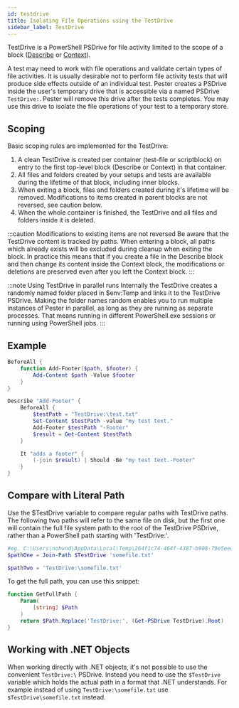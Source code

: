 ```yaml
---
id: testdrive
title: Isolating File Operations using the TestDrive
sidebar_label: TestDrive
---
```


TestDrive is a PowerShell PSDrive for file activity limited to the scope of a block ([Describe](../commands/Describe) or [Context](../commands/Context)).

A test may need to work with file operations and validate certain types of file activities. It is usually desirable not to perform file activity tests that will produce side effects outside of an individual test. Pester creates a PSDrive inside the user's temporary drive that is accessible via a named PSDrive ```TestDrive:```. Pester will remove this drive after the tests completes. You may use this drive to isolate the file operations of your test to a temporary store.

## Scoping

Basic scoping rules are implemented for the TestDrive:

1. A clean TestDrive is created per container (test-file or scriptblock) on entry to the first top-level block (Describe or Context) in that container.
2. All files and folders created by your setups and tests are available during the lifetime of that block, including inner blocks.
3. When exiting a block, files and folders created during it's lifetime will be removed. Modifications to items created in parent blocks are not reversed, see caution below.
4. When the whole container is finished, the TestDrive and all files and folders inside it is deleted.

:::caution Modifications to existing items are not reversed
Be aware that the TestDrive content is tracked by paths. When entering a block, all paths which already exists will be excluded during cleanup when exiting the block.
In practice this means that if you create a file in the Describe block and then change its content inside the Context block, the modifications or deletions are preserved even after you left the Context block.
:::

:::note Using TestDrive in parallel runs
Internally the TestDrive creates a randomly named folder placed in $env:Temp and links it to the TestDrive PSDrive.
Making the folder names random enables you to run multiple instances of Pester in parallel, as long as they are running as separate processes. That means running in different PowerShell.exe sessions or running using PowerShell jobs.
:::

## Example

```powershell
BeforeAll {
    function Add-Footer($path, $footer) {
        Add-Content $path -Value $footer
    }
}

Describe "Add-Footer" {
    BeforeAll {
        $testPath = "TestDrive:\test.txt"
        Set-Content $testPath -value "my test text."
        Add-Footer $testPath "-Footer"
        $result = Get-Content $testPath
    }

    It "adds a footer" {
        (-join $result) | Should -Be "my test text.-Footer"
    }
}
```

## Compare with Literal Path

Use the $TestDrive variable to compare regular paths with TestDrive paths. The following
two paths will refer to the same file on disk, but the first one will contain the full file
system path to the root of the TestDrive PSDrive, rather than a PowerShell path starting with
'TestDrive:\'.

```powershell
#eg. C:\Users\nohwnd\AppData\Local\Temp\264f1c74-464f-4387-b908-79e5eecba982\somefile.txt
$pathOne = Join-Path $TestDrive 'somefile.txt'

$pathTwo = 'TestDrive:\somefile.txt'
```

To get the full path, you can use this snippet:

```powershell
function GetFullPath {
    Param(
        [string] $Path
    )
    return $Path.Replace('TestDrive:', (Get-PSDrive TestDrive).Root)
}
```

## Working with .NET Objects

When working directly with .NET objects, it's not possible to use the convenient `TestDrive:\` PSDrive. Instead you need to use the `$TestDrive` variable which holds the actual path in a format that .NET understands. For example instead of using `TestDrive:\somefile.txt` use `$TestDrive\somefile.txt` instead.

